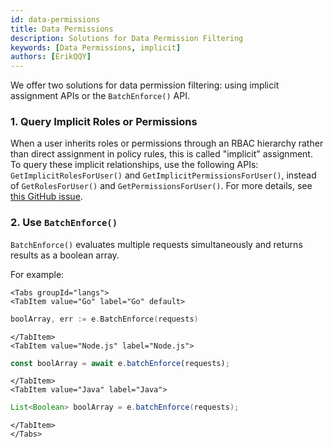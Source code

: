 ```yaml
---
id: data-permissions
title: Data Permissions
description: Solutions for Data Permission Filtering
keywords: [Data Permissions, implicit]
authors: [ErikQQY]
---
```


We offer two solutions for data permission filtering: using implicit assignment APIs or the `BatchEnforce()` API.

### 1. Query Implicit Roles or Permissions

When a user inherits roles or permissions through an RBAC hierarchy rather than direct assignment in policy rules, this is called "implicit" assignment. To query these implicit relationships, use the following APIs: `GetImplicitRolesForUser()` and `GetImplicitPermissionsForUser()`, instead of `GetRolesForUser()` and `GetPermissionsForUser()`. For more details, see [this GitHub issue](https://github.com/casbin/casbin/issues/137).

### 2. Use `BatchEnforce()`

`BatchEnforce()` evaluates multiple requests simultaneously and returns results as a boolean array.

For example:

```mdx-code-block
<Tabs groupId="langs">
<TabItem value="Go" label="Go" default>
```

```go
boolArray, err := e.BatchEnforce(requests)
```

```mdx-code-block
</TabItem>
<TabItem value="Node.js" label="Node.js">
```

```typescript
const boolArray = await e.batchEnforce(requests);
```

```mdx-code-block
</TabItem>
<TabItem value="Java" label="Java">
```

```java
List<Boolean> boolArray = e.batchEnforce(requests);
```

```mdx-code-block
</TabItem>
</Tabs>
```
